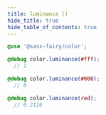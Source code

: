 ```yaml
---
title: luminance ()
hide_title: true
hide_table_of_contents: true
---
```


<DocPage fieldName="luminance" fieldType="function" spec={Spec} />

```scss
@use '@sass-fairy/color';

@debug color.luminance(#fff);
  // 1

@debug color.luminance(#000);
  // 0

@debug color.luminance(red);
  // 0.2126
```
